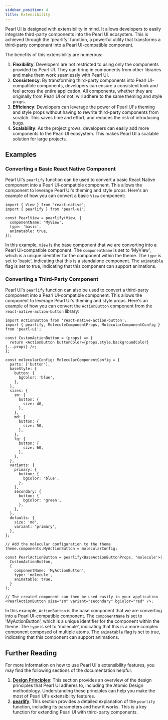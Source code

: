 ```yaml
---
sidebar_position: 4
title: Extensibility
---
```


Pearl UI is designed with extensibility in mind. It allows developers to easily integrate third-party components into the Pearl UI ecosystem. This is achieved through the 'pearlify' function, a powerful utility that transforms a third-party component into a Pearl UI-compatible component.

The benefits of this extensibility are numerous:

1. **Flexibility**: Developers are not restricted to using only the components provided by Pearl UI. They can bring in components from other libraries and make them work seamlessly with Pearl UI.
2. **Consistency**: By transforming third-party components into Pearl UI-compatible components, developers can ensure a consistent look and feel across the entire application. All components, whether they are originally from Pearl UI or not, will adhere to the same theming and style props.
3. **Efficiency**: Developers can leverage the power of Pearl UI's theming and style props without having to rewrite third-party components from scratch. This saves time and effort, and reduces the risk of introducing bugs.
4. **Scalability**: As the project grows, developers can easily add more components to the Pearl UI ecosystem. This makes Pearl UI a scalable solution for large projects.

## Examples

### Converting a Basic React Native Component

Pearl UI's `pearlify` function can be used to convert a basic React Native component into a Pearl UI-compatible component. This allows the component to leverage Pearl UI's theming and style props. Here's an example of how you can convert a basic `View` component:

```tsx
import { View } from 'react-native';
import { pearlify } from 'pearl-ui';

const PearlView = pearlify(View, {
  componentName: 'MyView',
  type: 'basic',
  animatable: true,
});
```
In this example, `View` is the base component that we are converting into a Pearl UI-compatible component. The `componentName` is set to 'MyView', which is a unique identifier for the component within the theme. The `type` is set to 'basic', indicating that this is a standalone component. The `animatable` flag is set to true, indicating that this component can support animations.

### Converting a Third-Party Component

Pearl UI's `pearlify` function can also be used to convert a third-party component into a Pearl UI-compatible component. This allows the component to leverage Pearl UI's theming and style props. Here's an example of how you can convert the `ActionButton` component from the `react-native-action-button` library:

```tsx
import ActionButton from 'react-native-action-button';
import { pearlify, MoleculeComponentProps, MolecularComponentConfig } from 'pearl-ui';

const CustomActionButton = (props) => {
  return <ActionButton buttonColor={props.style.backgroundColor} {...props} />;
};

const molecularConfig: MolecularComponentConfig = {
  parts: ['button'],
  baseStyle: {
    button: {
      bgColor: 'blue',
    },
  },
  sizes: {
    sm: {
      button: {
        size: 40,
      },
    },
    md: {
      button: {
        size: 50,
      },
    },
    lg: {
      button: {
        size: 60,
      },
    },
  },
  variants: {
    primary: {
      button: {
        bgColor: 'blue',
      },
    },
    secondary: {
      button: {
        bgColor: 'green',
      },
    },
  },
  defaults: {
    size: 'md',
    variant: 'primary',
  },
};

// Add the molecular configuration to the theme
theme.components.MyActionButton = molecularConfig;

const PearlActionButton = pearlify<BaseActionButtonProps, 'molecule'>(
  CustomActionButton,
  {
    componentName: 'MyActionButton',
    type: 'molecule',
    animatable: true,
  }
);

// The created component can then be used easily in your application
<PearlActionButton size="sm" variant="secondary" bgColor="red" />;
```

In this example, `ActionButton` is the base component that we are converting into a Pearl UI-compatible component. The `componentName` is set to 'MyActionButton', which is a unique identifier for the component within the theme. The `type` is set to 'molecule', indicating that this is a more complex component composed of multiple atoms. The `animatable` flag is set to true, indicating that this component can support animations.

## Further Reading

For more information on how to use Pearl UI's extensibility features, you may find the following sections of the documentation helpful:

1. **[Design Principles](./design-principles)**: This section provides an overview of the design principles that Pearl UI adheres to, including the Atomic Design methodology. Understanding these principles can help you make the most of Pearl UI's extensibility features.
2. **[pearlify](../hooks/pearlify)**: This section provides a detailed explanation of the `pearlify` function, including its parameters and how it works. This is a key function for extending Pearl UI with third-party components.


